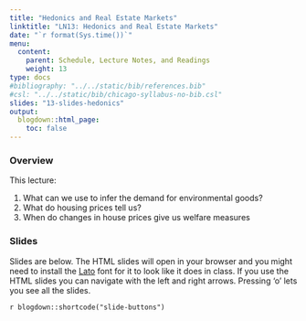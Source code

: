 ```yaml
---
title: "Hedonics and Real Estate Markets"
linktitle: "LN13: Hedonics and Real Estate Markets"
date: "`r format(Sys.time())`"
menu:
  content:
    parent: Schedule, Lecture Notes, and Readings
    weight: 13
type: docs
#bibliography: "../../static/bib/references.bib"
#csl: "../../static/bib/chicago-syllabus-no-bib.csl"
slides: "13-slides-hedonics"
output:
  blogdown::html_page:
    toc: false
---
```


### Overview

This lecture:

1. What can we use to infer the demand for environmental goods?
2. What do housing prices tell us?
3. When do changes in house prices give us welfare measures

### Slides

Slides are below. 
The HTML slides will open in your browser and you might need to install the [Lato](https://fonts.google.com/specimen/Lato) font for it to look like it does in class.
If you use the HTML slides you can navigate with the left and right arrows.
Pressing 'o' lets you see all the slides.

`r blogdown::shortcode("slide-buttons")`

